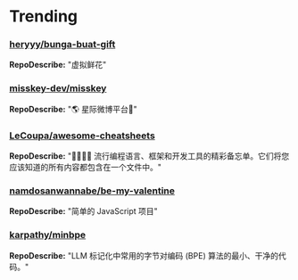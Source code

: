 
# Trending

### [heryyy/bunga-buat-gift](https://github.com/heryyy/bunga-buat-gift)
**RepoDescribe:** "虚拟鲜花"
  

### [misskey-dev/misskey](https://github.com/misskey-dev/misskey)
**RepoDescribe:** "🌎 星际微博平台🚀"
  

### [LeCoupa/awesome-cheatsheets](https://github.com/LeCoupa/awesome-cheatsheets)
**RepoDescribe:** "👩‍💻👨‍💻 流行编程语言、框架和开发工具的精彩备忘单。它们将您应该知道的所有内容都包含在一个文件中。"
  

### [namdosanwannabe/be-my-valentine](https://github.com/namdosanwannabe/be-my-valentine)
**RepoDescribe:** "简单的 JavaScript 项目"
  

### [karpathy/minbpe](https://github.com/karpathy/minbpe)
**RepoDescribe:** "LLM 标记化中常用的字节对编码 (BPE) 算法的最小、干净的代码。"
  